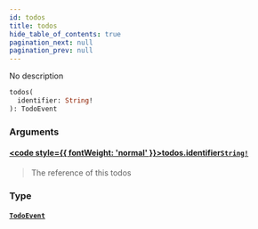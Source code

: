 ```yaml
---
id: todos
title: todos
hide_table_of_contents: true
pagination_next: null
pagination_prev: null
---
```








No description

```graphql
todos(
  identifier: String!
): TodoEvent
```


### Arguments

#### [<code style={{ fontWeight: 'normal' }}>todos.<b>identifier</b></code>](#)<Bullet />[`String!`](/docs/schemas/arkitekt/scalars/string) <Badge class="secondary" text="non-null"/> <Badge class="secondary" text="scalar"/>
> The reference of this todos
> 

### Type

#### [`TodoEvent`](/docs/schemas/arkitekt/objects/todo-event) <Badge class="secondary" text="object"/>
> 
> 





